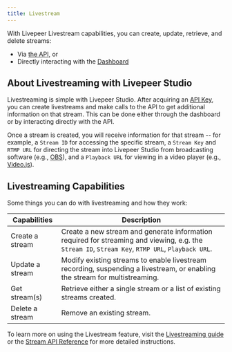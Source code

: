 ```yaml
---
title: Livestream
---
```


With Livepeer Livestream capabilities, you can create, update, retrieve, and delete streams:

 - Via [the API](/references), or 
 - Directly interacting with the [Dashboard](https://livepeer.studio/login?next=%2Fdashboard)

## About Livestreaming with Livepeer Studio

Livestreaming is simple with Livepeer Studio. After acquiring an [API Key](../../guides/livestreaming/api-key), you can create livestreams and make calls to the API to get additional information on that stream. This can be done either through the dashboard or by interacting directly with the API.

Once a stream is created, you will receive information for that stream --  for example,  a `Stream ID` for accessing the specific stream, a `Stream Key` and  `RTMP URL` for directing the stream into Livepeer Studio from broadcasting software (e.g., [OBS](https://obsproject.com/)), and a `Playback URL` for viewing in a video player  (e.g.,  [Video.js](https://videojs.com/)).

## Livestreaming Capabilities

Some things you can do with livestreaming and how they work:

| Capabilities | Description  |
| ------------ | ------------ |
|  Create a stream  | Create a new stream and generate information required for streaming and viewing, e.g. the `Stream ID`, `Stream Key`, `RTMP URL`, `Playback URL`.  | 
|  Update a stream  | Modify existing streams to enable livestream recording, suspending a livestream, or enabling the stream for multistreaming.    | 
|  Get stream(s) | Retrieve either a single stream or a list of existing streams created.   | 
|  Delete a stream | Remove an existing stream.   | 

To learn more on using the Livestream feature, visit the [Livestreaming guide](../../guides/livestreaming) or the [Stream API Reference](../../references/stream) for more detailed instructions.
